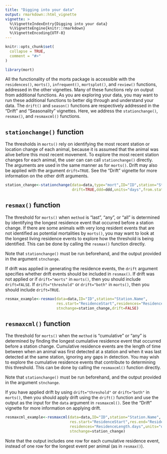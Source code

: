 ```yaml
---
title: "Digging into your data"
output: rmarkdown::html_vignette
vignette: >
  %\VignetteIndexEntry{Digging into your data}
  %\VignetteEngine{knitr::rmarkdown}
  %\VignetteEncoding{UTF-8}
---
```


```r
knitr::opts_chunk$set(
  collapse = TRUE,
  comment = "#>"
)
```

```r
library(mort)
```
All the functionality of the morts package is accessible with the `residences()`, `morts()`, `infrequent()`, `mortsplot()`, and `review()` functions, addressed in the other vignettes. Many of these functions rely on output from additional functions. As you are exploring your data, you may want to run these additional functions to better dig through and understand your data. The `drift()` and `season()` functions are respectively addressed in the "Drift" and "Seasonality" vignettes. Here, we address the `stationchange()`, `resmax()`, and `resmaxcml()` functions. 

## `stationchange()` function
The thresholds in `morts()` rely on identifying the most recent station or location change of each animal, because it is assumed that the animal was alive before this most recent movement. To explore the most recent station changes for each animal, the user can can call `stationchange()` directly. The arguments are used in the same manner as for `morts()`. Drift may also be applied with the argument `drift=TRUE`. See the "Drift" vignette for more information on the other drift arguments.

```r
station_change<-stationchange(data=data,type="mort",ID="ID",station="Station.Name",
                              drift=TRUE,ddd=ddd,units="days",from.station="From",to.station="To")
```
<!-- table that is the header of the stationchange output -->

## `resmax()` function
The threshold for `morts()` when `method` is "last", "any", or "all" is determined by identifying the longest residence event that occurred before a station change. If there are some animals with very long resident events that are not identified as potential mortalities by `morts()`, you may want to look at the longest living residence events to explore how the threshold is being identified. This can be done by calling the `resmax()` function directly. 

Note that `stationchange()` must be run beforehand, and the output provided in the argument `stnchange`.

If drift was applied in generating the residence events, the `drift` argument specifies whether drift events should be included in `resmax()`. If drift was not applied or if `drift="morts"` in `morts()`, then you should include `drift=FALSE`. If `drift="threshold"` or `drift="both"` in `morts()`, then you should include `drift=TRUE`. 

```r
resmax_example<-resmax(data=data,ID="ID",station="Station.Name",
                       res.start="ResidenceStart",residences="ResidenceLength.days",
                       stnchange=station_change,drift=FALSE)
```


## `resmaxcml()` function
The threshold for `morts()` when the `method` is "cumulative" or "any" is determined by finding the longest cumulative residence event that occurred before a station change. Cumulative residence events are the length of time between when an animal was first detected at a station and when it was last detected at the same station, ignoring any gaps in detection. You may wish to explore the cumulative residence events that contribute to determining this threshold. This can be done by calling the `resmaxcml()` function directly. 

Note that `stationchange()` must be run beforehand, and the output provided in the argument `stnchange`. 

If you have applied drift by using `drift="threshold"` or `drift="both"` in `morts()`, then you should apply drift using the `drift()` function and use the output as the input for the `data` argument in `resmaxcml()`. See the "Drift" vignette for more information on applying drift. 

```r
resmaxcml_example<-resmaxcml(data=data,ID="ID",station="Station.Name",
                             res.start="ResidenceStart",res.end="ResidenceEnd",
                             residences="ResidenceLength.days",units="days",
                             stnchange=station_change)
```
<!-- Table with header of output  -->

Note that the output includes one row for each cumulative residence event, instead of one row for the longest event per animal (as in `resmax()`).




